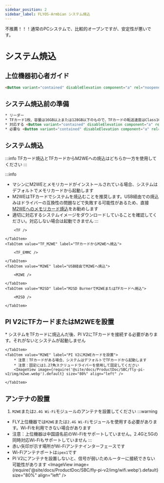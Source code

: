 ```yaml
---
sidebar_position: 2
sidebar_label: FLYOS-Armbian システム焼込
---
```


不推薦！！！通常のPCシステムで、比較的オープンですが、安定性が悪いです。





# システム焼込

## 上位機器初心者ガイド

```html
<Button variant="contained" disableElevation component="a" rel="noopener" href="/docs/DebugDoc/baodian/host/">上位機器初心者ガイド</Button>
```

## システム焼込前の準備

```html
* リーダー
* TFカード1枚、容量は16GB以上または128GB以下のもので、TFカードの転送速度はClass10以上である必要があります
* 対応する <Button variant="contained" disableElevation component="a" rel="noopener" href="/docs/ResDownload/system-img/fly-c8">システムイメージ</Button> をダウンロード
* 必要な <Button variant="contained" disableElevation component="a" rel="noopener" href="/docs/ResDownload/auxiliary_software/">焼込ツール</Button> をダウンロード
```

## システム焼込

:::info
TFカード焼込とTFカードからM2WEへの焼込はどちらか一方を使用してください
:::

:::info
* マシンにM2WEとメモリカードがインストールされている場合、システムはデフォルトでメモリカードから起動します
* M2WEはTFカードでシステムを焼込むことを推奨します。USB経由での焼込みはドライバーの互換性の問題などで失敗する可能性があるため、直接[M2WEへのメモリカード焼込](https://mellow-next.klipper.cn/docs/ProductDoc/SBC/fly-pi-v2/fly-os)をお勧めします
* 適切に対応するシステムイメージをダウンロードしていることを確認してください。対応しない場合は起動できません
:::

<Tabs>
    <TabItem value="TF" label="TFカードに焼込" default>
        
        <TF />
        
    </TabItem>
    <TabItem value="TF_M2WE" label="TFカードからM2WEへ焼込">
        
        <TF_EMMC />

    </TabItem>
    <TabItem value="M2WE" label="USB経由でM2WEへ焼込">
        
        <M2WE />

    </TabItem>
    <TabItem value="M2SD" label="M2SD BurnerでM2WEまたはTFカードへ焼込">
        
        <M2SD />

    </TabItem>
</Tabs>



## PI V2にTFカードまたはM2WEを設置

<Tabs>
    <TabItem value="TF" label="PI V2にTFカードを設置" default>
        * システムをTFカードに焼込んだ後、PI V2にTFカードを接続する必要があります。それがないとシステムが起動しません
        <ImageView image={require('@site/docs/ProductDoc/SBC/fly-pi-v2/img/tf.webp').default} size="80%" align="left" />  

    </TabItem>
    <TabItem value="M2WE" label="PI V2にM2WEカードを設置">
        * 注意：TFカードがある場合、システムはデフォルトでTFカードから起動します
        * 注意：固定には1.27角スクリュードライバーを使用して固定してください
        <ImageView image={require('@site/docs/ProductDoc/SBC/fly-pi-v2/img/m2we.webp').default} size="80%" align="left" />  

    </TabItem>
</Tabs>

## アンテナの設置

1. `M2WE`または`2.4G Wi-Fi`モジュールのアンテナを設置してください
:::warning
* FLY上位機器では`M2WE`または`2.4G Wi-Fi`モジュールを使用する必要があります。Wi-Fiを利用できない場合があります
* 注意：上位機器は中国語名前のWi-Fiをサポートしていません。2.4Gと5Gの同時対応Wi-Fiもサポートしていません
:::
* 赤い矢印が示す場所がWi-Fiアンテナインターフェースです
* Wi-Fiアンテナポートは`ipex1`です
* PI V2にアンテナを設置しないと、信号が弱いためルーターに接続できない可能性があります
<ImageView image={require('@site/docs/ProductDoc/SBC/fly-pi-v2/img/wifi.webp').default} size="80%" align="left" />  
